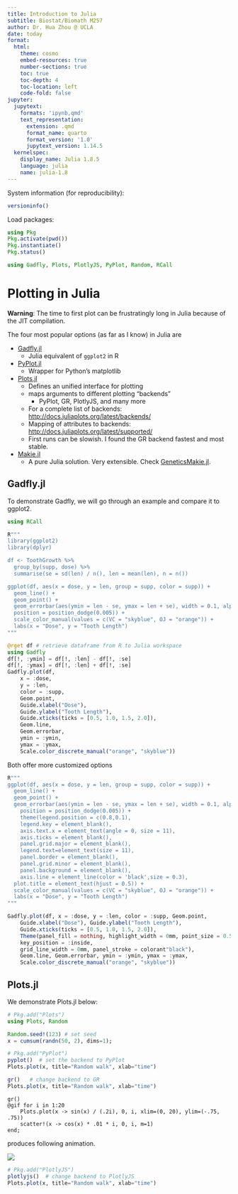```yaml
---
title: Introduction to Julia
subtitle: Biostat/Biomath M257
author: Dr. Hua Zhou @ UCLA
date: today
format:
  html:
    theme: cosmo
    embed-resources: true
    number-sections: true
    toc: true
    toc-depth: 4
    toc-location: left
    code-fold: false
jupyter:
  jupytext:
    formats: 'ipynb,qmd'
    text_representation:
      extension: .qmd
      format_name: quarto
      format_version: '1.0'
      jupytext_version: 1.14.5
  kernelspec:
    display_name: Julia 1.8.5
    language: julia
    name: julia-1.8
---
```


System information (for reproducibility):

```julia
versioninfo()
```

Load packages:

```julia
using Pkg
Pkg.activate(pwd())
Pkg.instantiate()
Pkg.status()
```

```julia
using Gadfly, Plots, PlotlyJS, PyPlot, Random, RCall
```

# Plotting in Julia

**Warning**: The time to first plot can be frustratingly long in Julia because of the JIT compilation.

The four most popular options (as far as I know) in Julia are

- [Gadfly.jl](https://github.com/GiovineItalia/Gadfly.jl)
    - Julia equivalent of `ggplot2` in R
    
- [PyPlot.jl](https://github.com/JuliaPy/PyPlot.jl)
    - Wrapper for Python's matplotlib
    
    
- [Plots.jl](https://github.com/JuliaPlots/Plots.jl)
    - Defines an unified interface for plotting
    - maps arguments to different plotting "backends"
        - PyPlot, GR, PlotlyJS, and many more  
    - For a complete list of backends: <http://docs.juliaplots.org/latest/backends/>  
    - Mapping of attributes to backends: <http://docs.juliaplots.org/latest/supported/>  
    - First runs can be slowish. I found the GR backend fastest and most stable.
    
- [Makie.jl](https://github.com/JuliaPlots/Makie.jl)  
    - A pure Julia solution. Very extensible. Check [GeneticsMakie.jl](https://github.com/mmkim1210/GeneticsMakie.jl). 

## Gadfly.jl

To demonstrate Gadfly, we will go through an example and compare it to ggplot2. 

```julia
using RCall

R"""
library(ggplot2)
library(dplyr)

df <- ToothGrowth %>%
  group_by(supp, dose) %>%
  summarise(se = sd(len) / n(), len = mean(len), n = n())

ggplot(df, aes(x = dose, y = len, group = supp, color = supp)) + 
  geom_line() +
  geom_point() +
  geom_errorbar(aes(ymin = len - se, ymax = len + se), width = 0.1, alpha = 0.5,
  position = position_dodge(0.005)) +  
  scale_color_manual(values = c(VC = "skyblue", OJ = "orange")) + 
  labs(x = "Dose", y = "Tooth Length")
"""
```

```julia
@rget df # retrieve dataframe from R to Julia workspace
using Gadfly
df[!, :ymin] = df[!, :len] - df[!, :se]
df[!, :ymax] = df[!, :len] + df[!, :se]
Gadfly.plot(df, 
    x = :dose, 
    y = :len, 
    color = :supp, 
    Geom.point,
    Guide.xlabel("Dose"), 
    Guide.ylabel("Tooth Length"), 
    Guide.xticks(ticks = [0.5, 1.0, 1.5, 2.0]),
    Geom.line, 
    Geom.errorbar, 
    ymin = :ymin, 
    ymax = :ymax, 
    Scale.color_discrete_manual("orange", "skyblue"))
```

Both offer more customized options

```julia
R"""
ggplot(df, aes(x = dose, y = len, group = supp, color = supp)) + 
  geom_line() +
  geom_point() +
  geom_errorbar(aes(ymin = len - se, ymax = len + se), width = 0.1, alpha = 0.5, 
    position = position_dodge(0.005)) + 
    theme(legend.position = c(0.8,0.1), 
    legend.key = element_blank(), 
    axis.text.x = element_text(angle = 0, size = 11), 
    axis.ticks = element_blank(), 
    panel.grid.major = element_blank(), 
    legend.text=element_text(size = 11),
    panel.border = element_blank(), 
    panel.grid.minor = element_blank(), 
    panel.background = element_blank(), 
    axis.line = element_line(color = 'black',size = 0.3), 
  plot.title = element_text(hjust = 0.5)) + 
  scale_color_manual(values = c(VC = "skyblue", OJ = "orange")) + 
  labs(x = "Dose", y = "Tooth Length")
"""
```

```julia
Gadfly.plot(df, x = :dose, y = :len, color = :supp, Geom.point,
    Guide.xlabel("Dose"), Guide.ylabel("Tooth Length"), 
    Guide.xticks(ticks = [0.5, 1.0, 1.5, 2.0]),
    Theme(panel_fill = nothing, highlight_width = 0mm, point_size = 0.5mm,
    key_position = :inside, 
    grid_line_width = 0mm, panel_stroke = colorant"black"),
    Geom.line, Geom.errorbar, ymin = :ymin, ymax = :ymax, 
    Scale.color_discrete_manual("orange", "skyblue"))
```

## Plots.jl

We demonstrate Plots.jl below:

```julia
# Pkg.add("Plots")
using Plots, Random

Random.seed!(123) # set seed
x = cumsum(randn(50, 2), dims=1);
```

```julia
# Pkg.add("PyPlot")
pyplot()  # set the backend to PyPlot
Plots.plot(x, title="Random walk", xlab="time")
```

```julia
gr()   # change backend to GR
Plots.plot(x, title="Random walk", xlab="time")
```

```
gr()
@gif for i in 1:20
    Plots.plot(x -> sin(x) / (.2i), 0, i, xlim=(0, 20), ylim=(-.75, .75))
    scatter!(x -> cos(x) * .01 * i, 0, i, m=1)
end;
```
produces following animation.

<img src="./tmp.gif" />

```julia
# Pkg.add("PlotlyJS")
plotlyjs()  # change backend to PlotlyJS
Plots.plot(x, title="Random walk", xlab="time")
```

